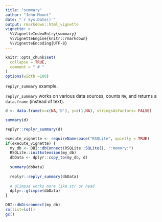 ```yaml
---
title: "summary"
author: "John Mount"
date: "`r Sys.Date()`"
output: rmarkdown::html_vignette
vignette: >
  %\VignetteIndexEntry{summary}
  %\VignetteEngine{knitr::rmarkdown}
  %\VignetteEncoding{UTF-8}
---
```


```r
knitr::opts_chunk$set(
  collapse = TRUE,
  comment = " # "
)
options(width =100)
```

`replyr_summary` example.

`replyr_summary` works on various data sources, counts <code>NA</code>, and returns a <code>data.frame</code> (instead of text).
 
 
```r

d <- data.frame(x=c(NA,'b'), y=c(1,NA), stringsAsFactors= FALSE)

summary(d)

replyr::replyr_summary(d)

execute_vignette <- requireNamespace("RSQLite", quietly = TRUE)
if(execute_vignette) {
  my_db <- DBI::dbConnect(RSQLite::SQLite(), ":memory:")
  RSQLite::initExtension(my_db)
  dbData <- dplyr::copy_to(my_db, d)
  
  summary(dbData)
  
  replyr::replyr_summary(dbData)
  
  # glimpse works more like str or head
  dplyr::glimpse(dbData)
}

```

```r
DBI::dbDisconnect(my_db)
rm(list=ls())
gc()
```